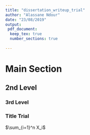 ```yaml
---
title: "dissertation_writeup_trial"
author: "Alassane Ndour"
date: "23/08/2019"
output:
 pdf_document:
  keep_tex: true
  number_sections: true
  
---
```


# Main Section

## 2nd Level

### 3rd Level
### Title Trial

$\sum_{i=1}^n X_i$


